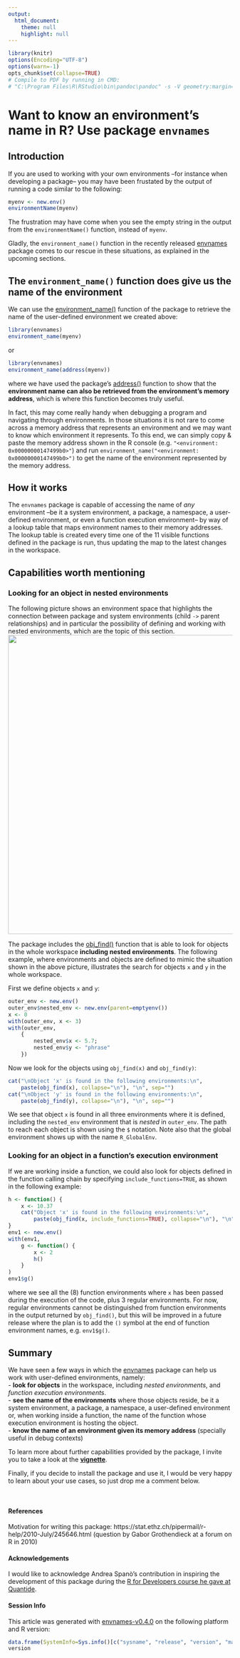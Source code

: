 ```yaml
---
output:
  html_document:
    theme: null
    highlight: null
---
```


```r
library(knitr)
options(Encoding="UTF-8")
options(warn=-1)
opts_chunk$set(collapse=TRUE)
# Compile to PDF by running in CMD:
# "C:\Program Files\R\RStudio\bin\pandoc\pandoc" -s -V geometry:margin=2cm envnames-MilanoRBlog-Introduction.html -o envnames-MilanoRBlog-Introduction.pdf
```

# Want to know an environment's name in R? Use package `envnames`

## Introduction

If you are used to working with your own environments --for instance when developing a package-- you may have been frustated by the output of running a code similar to the following:  

```r
myenv <- new.env()
environmentName(myenv)
```

The frustration may have come when you see the empty string in the output from the `environmentName()` function, instead of `myenv`.

Gladly, the `environment_name()` function in the recently released [envnames](https://cran.r-project.org/web/packages/envnames) package comes to our rescue in these situations, as explained in the upcoming sections.

## The `environment_name()` function does give us the name of the environment
We can use the [environment_name()](https://rdrr.io/cran/envnames/man/environment_name.html) function of the package to retrieve the name of the user-defined environment we created above:

```r
library(envnames)
environment_name(myenv)
```

or

```r
library(envnames)
environment_name(address(myenv))
```

where we have used the package's [address()](https://rdrr.io/cran/envnames/man/address.html) function to show that the **environment name can also be retrieved from the environment's memory address**, which is where this function becomes truly useful.

In fact, this may come really handy when debugging a program and navigating through environments. In those situations it is not rare to come across a memory address that represents an environment and we may want to know which environment it represents. To this end, we can simply copy & paste the memory address shown in the R console (e.g. `"<environment: 0x00000000147499b0>"`) and run `environment_name("<environment: 0x00000000147499b0>")` to get the name of the environment represented by the memory address.

## How it works
The `envnames` package is capable of accessing the name of *any* environment --be it a system environment, a package, a namespace, a user-defined environment, or even a function execution environment-- by way of a lookup table that maps environment names to their memory addresses. The lookup table is created every time one of the 11 visible functions defined in the package is run, thus updating the map to the latest changes in the workspace.

## Capabilities worth mentioning

### Looking for an object in nested environments
The following picture shows an environment space that highlights the connection between package and system environments (child `->` parent relationships) and in particular the possibility of defining and working with nested environments, which are the topic of this section.  
![](E:\Daniel\Projects\R\packages\envnames\docs\EnvironmentSpaceExample.png){width=7in}

The package includes the [obj_find()](https://rdrr.io/cran/envnames/man/obj_find.html) function that is able to look for objects in the whole workspace **including nested environments**. The following example, where environments and objects are defined to mimic the situation shown in the above picture, illustrates the search for objects `x` and `y` in the whole workspace.

First we define objects `x` and `y`:
```r
outer_env <- new.env()
outer_env$nested_env <- new.env(parent=emptyenv())
x <- 0
with(outer_env, x <- 3)
with(outer_env,
	{
		nested_env$x <- 5.7;
		nested_env$y <- "phrase"
	})
```

Now we look for the objects using `obj_find(x)` and `obj_find(y)`:
```r
cat("\nObject 'x' is found in the following environments:\n",
    paste(obj_find(x), collapse="\n"), "\n", sep="")
cat("\nObject 'y' is found in the following environments:\n",
    paste(obj_find(y), collapse="\n"), "\n", sep="")
```

We see that object `x` is found in all three environments where it is defined, including the `nested_env` environment that is *nested* in `outer_env`. The path to reach each object is shown using the `$` notation. Note also that the global environment shows up with the name `R_GlobalEnv`.

### Looking for an object in a function's execution environment
If we are working inside a function, we could also look for objects defined in the function calling chain by specifying `include_functions=TRUE`, as shown in the following example:
```r
h <- function() {
 	x <- 10.37
 	cat("Object 'x' is found in the following environments:\n",
 	    paste(obj_find(x, include_functions=TRUE), collapse="\n"), "\n", sep="")
}
env1 <- new.env()
with(env1, 
	g <- function() {
		x <- 2
		h()
	}
)
env1$g()
```

where we see all the (8) function environments where `x` has been passed during the execution of the code, plus 3 regular environments. For now, regular environments cannot be distinguished from function environments in the output returned by `obj_find()`, but this will be improved in a future release where the plan is to add the `()` symbol at the end of function environment names, e.g. `env1$g()`.

\newpage
## Summary
We have seen a few ways in which the [envnames](https://cran.r-project.org/web/packages/envnames) package can help us work with user-defined environments, namely:  
- **look for objects** in the workspace, including *nested environments*, and *function execution environments*.  
- **see the name of the environments** where those objects reside, be it a system environment, a package, a namespace, a user-defined environment or, when working inside a function, the name of the function whose execution environment is hosting the object.  
- **know the name of an environment given its memory address** (specially useful in debug contexts)  

To learn more about further capabilities provided by the package, I invite you to take a look at the **[vignette](https://cran.r-project.org/web/packages/envnames/vignettes/envnames.pdf)**.

Finally, if you decide to install the package and use it, I would be very happy to learn about your use cases, so just drop me a comment below.

&nbsp;
&nbsp;

#### References
Motivation for writing this package: https://stat.ethz.ch/pipermail/r-help/2010-July/245646.html (question by Gabor Grothendieck at a forum on R in 2010)

#### Acknowledgements
I would like to acknowledge Andrea Spanò's contribution in inspiring the development of this package during the [R for Developers course he gave at Quantide](http://www.quantide.com/ramarro-r-for-developers/).

#### Session Info
This article was generated with [envnames-v0.4.0](https://cran.r-project.org/web/packages/envnames) on the following platform and R version:
```r
data.frame(SystemInfo=Sys.info()[c("sysname", "release", "version", "machine")])
version
```
